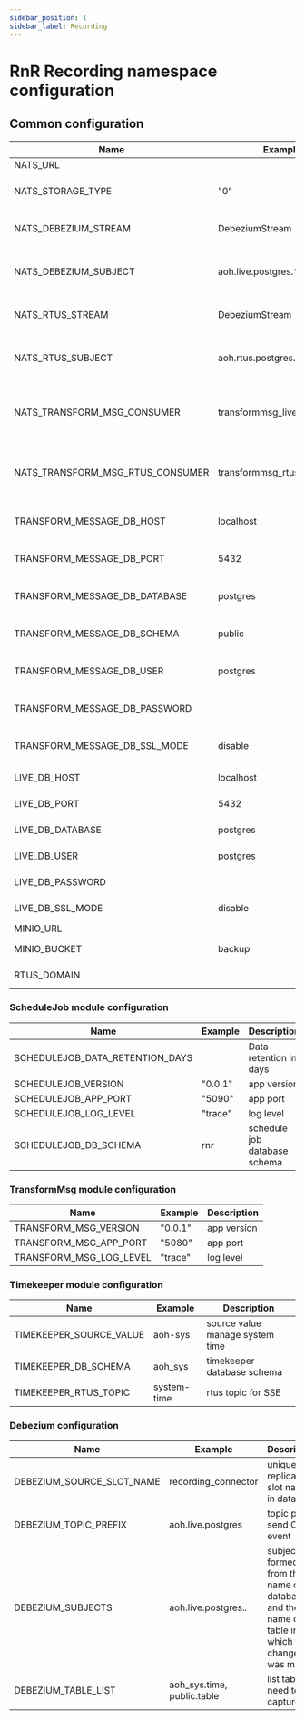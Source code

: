 ```yaml
---
sidebar_position: 1
sidebar_label: Recording
---
```


# RnR Recording namespace configuration

## Common configuration

| Name                            | Example           | Description                                                                      |
| ------------------------------- | ----------------- | ---------------------------------------------------------------------------------|
| NATS_URL                        |                   | NATS url                    |
| NATS_STORAGE_TYPE               | "0" | NATS storage type: 0 - files, 1 - memory |
| NATS_DEBEZIUM_STREAM            | DebeziumStream | Stream name for CDC live database |
| NATS_DEBEZIUM_SUBJECT           | aoh.live.postgres.* | Stream subject for CDC live database |
| NATS_RTUS_STREAM                | DebeziumStream | Stream name for CDC rtus database |
| NATS_RTUS_SUBJECT               |  aoh.rtus.postgres.* | Stream subject for CDC rtus database |
| NATS_TRANSFORM_MSG_CONSUMER     | transformmsg_live_consumer | TransformMsg module consumer name for live database |
| NATS_TRANSFORM_MSG_RTUS_CONSUMER| transformmsg_rtus_consumer |TransformMsg module consumer name for rtus database |
| TRANSFORM_MESSAGE_DB_HOST       | localhost | Transform message DB information |
| TRANSFORM_MESSAGE_DB_PORT       | 5432 | Transform message DB information |
| TRANSFORM_MESSAGE_DB_DATABASE   | postgres | Transform message DB information |
| TRANSFORM_MESSAGE_DB_SCHEMA     | public | Transform message DB information |
| TRANSFORM_MESSAGE_DB_USER       | postgres | Transform message DB information |
| TRANSFORM_MESSAGE_DB_PASSWORD   |        | Transform message DB information |
| TRANSFORM_MESSAGE_DB_SSL_MODE   | disable | Transform message DB information |
| LIVE_DB_HOST                    | localhost | Live DB information |
| LIVE_DB_PORT                    | 5432 | Live DB information |
| LIVE_DB_DATABASE                | postgres | Live DB information |
| LIVE_DB_USER                    | postgres | Live DB information |
| LIVE_DB_PASSWORD                | | Live DB information |
| LIVE_DB_SSL_MODE                | disable | Live DB information |
| MINIO_URL                       | | Storage host |
| MINIO_BUCKET                    | backup | Storage bucket name |
| RTUS_DOMAIN                     | | RTUS service domain |

### ScheduleJob module configuration
| Name                            | Example           | Description                                                                      |
| ------------------------------- | ----------------- | ---------------------------------------------------------------------------------|
| SCHEDULEJOB_DATA_RETENTION_DAYS |                   | Data retention in days                    |
| SCHEDULEJOB_VERSION             | "0.0.1" | app version |
| SCHEDULEJOB_APP_PORT            | "5090" |  app port |
| SCHEDULEJOB_LOG_LEVEL           | "trace" | log level |
| SCHEDULEJOB_DB_SCHEMA           | rnr | schedule job database schema |

### TransformMsg module configuration
| Name                    | Example           | Description                                                                      |
| ------------------------| ----------------- | ---------------------------------------------------------------------------------|
| TRANSFORM_MSG_VERSION   | "0.0.1" | app version |
| TRANSFORM_MSG_APP_PORT  | "5080" | app port |
| TRANSFORM_MSG_LOG_LEVEL | "trace" | log level |

### Timekeeper module configuration
| Name                    | Example           | Description                                                                      |
| ------------------------| ----------------- | ---------------------------------------------------------------------------------|
| TIMEKEEPER_SOURCE_VALUE | aoh-sys | source value manage system time |
| TIMEKEEPER_DB_SCHEMA | aoh_sys | timekeeper database schema |
| TIMEKEEPER_RTUS_TOPIC | system-time | rtus topic for SSE |

### Debezium configuration
| Name                      | Example           | Description                                                                      |
| ------------------------- | ----------------- | ---------------------------------------------------------------------------------|
| DEBEZIUM_SOURCE_SLOT_NAME | recording_connector | unique replication slot name in database|
| DEBEZIUM_TOPIC_PREFIX     | aoh.live.postgres | topic prefix send CDC event |
| DEBEZIUM_SUBJECTS         | aoh.live.postgres.*.* | subject is formed from the name of the database and the name of the table in which the change was made |
| DEBEZIUM_TABLE_LIST       | aoh_sys.time, public.table | list table need to be captured |